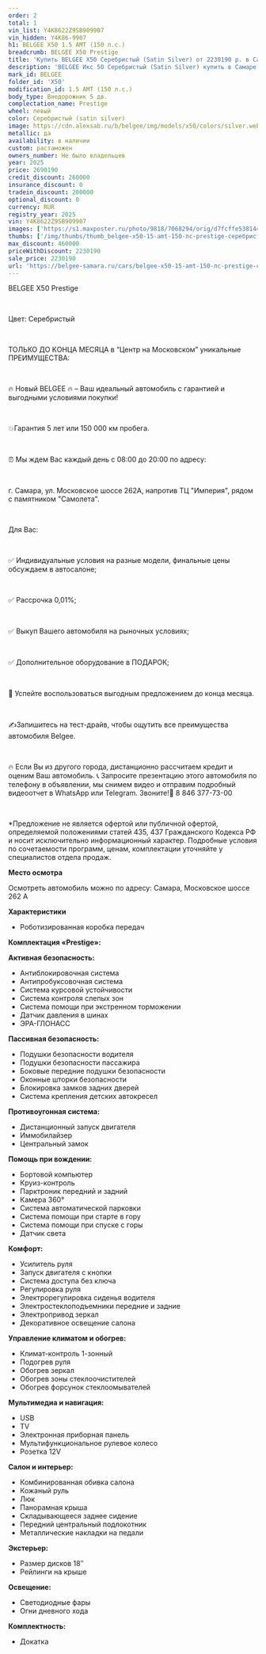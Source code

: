 ```yaml
---
order: 2
total: 1
vin_list: Y4K8622Z9SB909907
vin_hidden: Y4K86-9907
h1: BELGEE X50 1.5 AMT (150 л.с.)
breadcrumb: BELGEE X50 Prestige
title: 'Купить BELGEE X50 Серебристый (Satin Silver) от 2230190 р. в Самаре. Цены и комплектации на новые авто в автосалоне официального дилера BELGEE'
description: 'BELGEE Икс 50 Серебристый (Satin Silver) купить в Самаре. Кредит от 0,01%, авторассрочка, скидки на все автомобили от розничной цены. Гарантия 3 года или 100 000 км. Звонить по тел.: +7 (846) 377-73-00'
mark_id: BELGEE
folder_id: 'X50'
modification_id: 1.5 AMT (150 л.с.)
body_type: Внедорожник 5 дв.
complectation_name: Prestige
wheel: левый
color: Серебристый (satin silver)
image: https://cdn.alexsab.ru/b/belgee/img/models/x50/colors/silver.webp
metallic: да
availability: в наличии
custom: растаможен
owners_number: Не было владельцев
year: 2025
price: 2690190
credit_discount: 260000
insurance_discount: 0
tradein_discount: 200000
optional_discount: 0
currency: RUR
registry_year: 2025
vin: Y4K8622Z9SB909907
images: ['https://s1.maxposter.ru/photo/9818/7068294/orig/d7fcffe538144424ac161375489650eb.jpg?sid=14', 'https://s1.maxposter.ru/photo/9818/7068294/orig/2123ca368ee3c66a9b02466ab5f3a102.jpg?sid=14', 'https://s1.maxposter.ru/photo/9818/7068294/orig/9d8e0b356d99fdc5c00a5ec40074d471.jpg?sid=14', 'https://s1.maxposter.ru/photo/9818/7068294/orig/b8b7a92504ed0cdd8531f2df1f77fbda.jpg?sid=14', 'https://s1.maxposter.ru/photo/9818/7068294/orig/ceef92dd1ac7d438d9fb4b4ebe8afe8f.jpg?sid=14', 'https://s1.maxposter.ru/photo/9818/7068294/orig/8d8de17daea1d615a64371b922f723db.jpg?sid=14', 'https://s1.maxposter.ru/photo/9818/7068294/orig/444aee5cd07be83ba31f2a9d76d96896.jpg?sid=14', 'https://s1.maxposter.ru/photo/9818/7068294/orig/bb7c736ccb588bc22873b8b570eadd9b.jpg?sid=14', 'https://s1.maxposter.ru/photo/9818/7068294/orig/eda6c80ae7724244778dacb975320b1a.jpg?sid=14', 'https://s1.maxposter.ru/photo/9818/7068294/orig/5f2ead6b5360dea9686e1b0bb134c882.jpg?sid=14', 'https://s1.maxposter.ru/photo/9818/7068294/orig/a6197fc21dcd41e63a35a7454632838d.jpg?sid=14', 'https://s1.maxposter.ru/photo/9818/7068294/orig/538acf275ecc1221d4082361114b6973.jpg?sid=14', 'https://s1.maxposter.ru/photo/9818/7068294/orig/20021bddc0a2a9548fa4be092233f3a8.jpg?sid=14', 'https://s1.maxposter.ru/photo/9818/7068294/orig/5e9e44f721fdaef54881cad84e5381e6.jpg?sid=14', 'https://s1.maxposter.ru/photo/9818/7068294/orig/48eb0898977dd55fb83a7c2e7fda4717.jpg?sid=14', 'https://s1.maxposter.ru/photo/9818/7068294/orig/12edad7fba812c433cbb64e18993c031.jpg?sid=14', 'https://s1.maxposter.ru/photo/9818/7068294/orig/49ef0eeeb7d23ddcb74b2a3cbab9de1c.jpg?sid=14', 'https://s1.maxposter.ru/photo/9818/7068294/orig/f413e3811c236715b0c36d56b81886df.jpg?sid=14', 'https://s1.maxposter.ru/photo/9818/7068294/orig/a8a48cd5a7ab4ff57d38d1a55f54e110.jpg?sid=14', 'https://s1.maxposter.ru/photo/9818/7068294/orig/9d7c305db5cede0609393d919ace6406.jpg?sid=14', 'https://s1.maxposter.ru/photo/9818/7068294/orig/e3bded30cd1d879e5824d5c111208629.jpg?sid=14', 'https://s1.maxposter.ru/photo/9818/7068294/orig/7f7b168d200159063a1726ab7d937107.jpg?sid=14', 'https://s1.maxposter.ru/photo/9818/7068294/orig/013ee870ecc949a6094cb2b1ce1c0b65.jpg?sid=14', 'https://s1.maxposter.ru/photo/9818/7068294/orig/c78fc1f2c717528fe9d5c43c92497647.jpg?sid=14', 'https://s1.maxposter.ru/photo/9818/7068294/orig/858b212489461c2f8c457adb0dd53a10.jpg?sid=14', 'https://s1.maxposter.ru/photo/9818/7068294/orig/7d7bd9409b68a5adfe21655f3b70461c.jpg?sid=14', 'https://s1.maxposter.ru/photo/9818/7068294/orig/ac42378b278ae3f24c3f59666640bde6.jpg?sid=14']
thumbs: ['/img/thumbs/thumb_belgee-x50-15-amt-150-лс-prestige-серебристый-satin-silver-2025_650eb_0.webp', '/img/thumbs/thumb_belgee-x50-15-amt-150-лс-prestige-серебристый-satin-silver-2025_3a102_1.webp', '/img/thumbs/thumb_belgee-x50-15-amt-150-лс-prestige-серебристый-satin-silver-2025_4d471_2.webp', '/img/thumbs/thumb_belgee-x50-15-amt-150-лс-prestige-серебристый-satin-silver-2025_7fbda_3.webp', '/img/thumbs/thumb_belgee-x50-15-amt-150-лс-prestige-серебристый-satin-silver-2025_afe8f_4.webp']
max_discount: 460000
priceWithDiscount: 2230190
sale_price: 2230190
url: 'https://belgee-samara.ru/cars/belgee-x50-15-amt-150-лс-prestige-серебристый-satin-silver-2025/'
---
```

<p>
 <p>
  ВЕLGEЕ X50 Prestige
  <br/>
 </p>
 <br/>
 <p>
  Цвет: Серебристый
  <br/>
 </p>
 <br/>
 <p>
  TOЛЬКО ДО KОНЦA MЕСЯЦА в “Центр на Московском” уникальныe ПPЕИMУЩЕСТВА:
  <br/>
 </p>
 <br/>
 <p>
  🔥 Новый ВЕLGЕЕ  🔥 – Ваш идеальный автомобиль с гарантией и выгодными условиями покупки!
  <br/>
 </p>
 <br/>
 <p>
  💥Гарантия 5 лет или 150 000 км пробега.
  <br/>
 </p>
 <br/>
 <p>
  ⏰ Мы ждем Вас каждый день с 08:00 до 20:00 по адресу:
  <br/>
 </p>
 <br/>
 <p>
  г. Самара, ул. Московское шоссе 262А, напротив ТЦ "Империя", рядом с памятником "Самолета".
  <br/>
 </p>
 <br/>
 <p>
  Для Вас:
  <br/>
 </p>
 <br/>
 <p>
  ✅ Индивидуальные условия на разные модели, финальные цены обсуждаем в автосалоне;
  <br/>
 </p>
 <br/>
 <p>
  ✅ Рассрочка 0,01%;
  <br/>
 </p>
 <br/>
 <p>
  ✅ Выкуп Вашего автомобиля на рыночных условиях;
  <br/>
 </p>
 <br/>
 <p>
  ✅ Дополнительное оборудование в ПОДАРОК;
  <br/>
 </p>
 <br/>
 <p>
  📆 Успейте воспользоваться выгодным предложением до конца месяца.
  <br/>
 </p>
 <br/>
 <p>
  ✍️Запишитесь на тест-драйв, чтобы ощутить все преимущества автомобиля Веlgее.
  <br/>
 </p>
 <br/>
 <p>
  🔥 Если Вы из другого города, дистанционно рассчитаем кредит и оценим Ваш автомобиль. 📞 Запросите презентацию этого автомобиля по телефону в объявлении, мы снимем видео и отправим подробный видеоотчет в WhаtsАрр или Теlеgrаm. Звоните!📲 8 846 377-73-00
  <br/>
 </p>
 <br/>
 <p>
  *Предложение не является офертой или публичной офертой, определяемой положениями статей 435, 437 Гражданского Кодекса РФ и носит исключительно информационный характер. Подробные условия по сочетаемости программ, ценам, комплектации уточняйте у специалистов отдела продаж.
 </p>
 <p>
  <strong>
   Место осмотра
  </strong>
 </p>
 <p>
  Осмотреть автомобиль можно по адресу: Самара, Московское шоссе 262 А
 </p>
 <p>
  <strong>
   Характеристики
  </strong>
 </p>
 <ul>
  <li>
   Роботизированная коробка передач
  </li>
 </ul>
 <p>
  <strong>
   Комплектация «Prestige»:
  </strong>
 </p>
 <p>
  <strong>
   Активная безопасность:
  </strong>
 </p>
 <ul>
  <li>
   Антиблокировочная система
  </li>
  <li>
   Антипробуксовочная система
  </li>
  <li>
   Система курсовой устойчивости
  </li>
  <li>
   Система контроля слепых зон
  </li>
  <li>
   Система помощи при экстренном торможении
  </li>
  <li>
   Датчик давления в шинах
  </li>
  <li>
   ЭРА-ГЛОНАСС
  </li>
 </ul>
 <p>
  <strong>
   Пассивная безопасность:
  </strong>
 </p>
 <ul>
  <li>
   Подушки безопасности водителя
  </li>
  <li>
   Подушки безопасности пассажира
  </li>
  <li>
   Боковые передние подушки безопасности
  </li>
  <li>
   Оконные шторки безопасности
  </li>
  <li>
   Блокировка замков задних дверей
  </li>
  <li>
   Система крепления детских автокресел
  </li>
 </ul>
 <p>
  <strong>
   Противоугонная система:
  </strong>
 </p>
 <ul>
  <li>
   Дистанционный запуск двигателя
  </li>
  <li>
   Иммобилайзер
  </li>
  <li>
   Центральный замок
  </li>
 </ul>
 <p>
  <strong>
   Помощь при вождении:
  </strong>
 </p>
 <ul>
  <li>
   Бортовой компьютер
  </li>
  <li>
   Круиз-контроль
  </li>
  <li>
   Парктроник передний и задний
  </li>
  <li>
   Камера 360°
  </li>
  <li>
   Система автоматической парковки
  </li>
  <li>
   Система помощи при старте в гору
  </li>
  <li>
   Система помощи при спуске с горы
  </li>
  <li>
   Датчик света
  </li>
 </ul>
 <p>
  <strong>
   Комфорт:
  </strong>
 </p>
 <ul>
  <li>
   Усилитель руля
  </li>
  <li>
   Запуск двигателя с кнопки
  </li>
  <li>
   Система доступа без ключа
  </li>
  <li>
   Регулировка руля
  </li>
  <li>
   Электрорегулировка сиденья водителя
  </li>
  <li>
   Электростеклоподъемники передние и задние
  </li>
  <li>
   Электропривод зеркал
  </li>
  <li>
   Декоративное освещение салона
  </li>
 </ul>
 <p>
  <strong>
   Управление климатом и обогрев:
  </strong>
 </p>
 <ul>
  <li>
   Климат-контроль 1-зонный
  </li>
  <li>
   Подогрев руля
  </li>
  <li>
   Обогрев зеркал
  </li>
  <li>
   Обогрев зоны стеклоочистителей
  </li>
  <li>
   Обогрев форсунок стеклоомывателей
  </li>
 </ul>
 <p>
  <strong>
   Мультимедиа и навигация:
  </strong>
 </p>
 <ul>
  <li>
   USB
  </li>
  <li>
   TV
  </li>
  <li>
   Электронная приборная панель
  </li>
  <li>
   Мультифункциональное рулевое колесо
  </li>
  <li>
   Розетка 12V
  </li>
 </ul>
 <p>
  <strong>
   Салон и интерьер:
  </strong>
 </p>
 <ul>
  <li>
   Комбинированная обивка салона
  </li>
  <li>
   Кожаный руль
  </li>
  <li>
   Люк
  </li>
  <li>
   Панорамная крыша
  </li>
  <li>
   Складывающееся заднее сидение
  </li>
  <li>
   Передний центральный подлокотник
  </li>
  <li>
   Металлические накладки на педали
  </li>
 </ul>
 <p>
  <strong>
   Экстерьер:
  </strong>
 </p>
 <ul>
  <li>
   Размер дисков 18″
  </li>
  <li>
   Рейлинги на крыше
  </li>
 </ul>
 <p>
  <strong>
   Освещение:
  </strong>
 </p>
 <ul>
  <li>
   Светодиодные фары
  </li>
  <li>
   Огни дневного хода
  </li>
 </ul>
 <p>
  <strong>
   Комплектность:
  </strong>
 </p>
 <ul>
  <li>
   Докатка
  </li>
 </ul>
</p>
